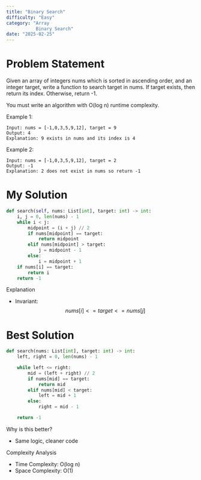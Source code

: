 ```yaml
---
title: "Binary Search"
difficulty: "Easy"
category: "Array
           Binary Search"
date: "2025-02-25"
---
```


# Problem Statement
Given an array of integers nums which is sorted in ascending order, and an integer target, write a function to search target in nums. If target exists, then return its index. Otherwise, return -1.

You must write an algorithm with O(log n) runtime complexity.

Example 1:
```plaintext
Input: nums = [-1,0,3,5,9,12], target = 9
Output: 4
Explanation: 9 exists in nums and its index is 4
```

Example 2:
```plaintext
Input: nums = [-1,0,3,5,9,12], target = 2
Output: -1
Explanation: 2 does not exist in nums so return -1
```

# My Solution
```python
def search(self, nums: List[int], target: int) -> int:
    i, j = 0, len(nums) - 1
    while i < j:
        midpoint = (i + j) // 2
        if nums[midpoint] == target:
            return midpoint
        elif nums[midpoint] > target:
            j = midpoint - 1
        else:
            i = midpoint + 1
    if nums[i] == target:
        return i
    return -1
```

Explanation
* Invariant: $$nums[i] <= target <= nums[j]$$

# Best Solution
```python
def search(nums: List[int], target: int) -> int:
    left, right = 0, len(nums) - 1

    while left <= right:
        mid = (left + right) // 2
        if nums[mid] == target:
            return mid
        elif nums[mid] < target:
            left = mid + 1
        else:
            right = mid - 1

    return -1
```

Why is this better?
* Same logic, cleaner code

Complexity Analysis
* Time Complexity: O(log n)
* Space Complexity: O(1)